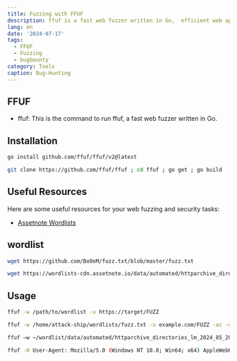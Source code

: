 ```yaml
---
title: Fuzzing with FFUF
description: ffuf is a fast web fuzzer written in Go,  efficient web application penetration
lang: en
date: '2024-07-17'
tags:
  - FFUF
  - Fuzzing
  - bugbounty
category: Tools
caption: Bug-Hunting
---
```



## FFUF

- ffuf: This is the command to run ffuf, a fast web fuzzer written in Go.

## Installation

```bash
go install github.com/ffuf/ffuf/v2@latest
```

```bash
git clone https://github.com/ffuf/ffuf ; cd ffuf ; go get ; go build
```

## Useful Resources

Here are some useful resources for your web fuzzing and security tasks:

- [Assetnote Wordlists](https://wordlists-cdn.assetnote.io/)

## wordlist

```bash
wget https://github.com/Bo0oM/fuzz.txt/blob/master/fuzz.txt
```

```sh
wget https://wordlists-cdn.assetnote.io/data/automated/httparchive_directories_1m_2024_05_28.txt
```

## Usage

```bash
ffuf -w /path/to/wordlist -u https://target/FUZZ
```

```sh
ffuf -w /home/attack-ship/wordlists/fuzz.txt -u example.com/FUZZ -ac -o /home/attack-ship/bugbounty/zoho.com/fuff-output.txt
```

```sh
ffuf —w ~/wordlist/data/automated/httparchive_directories_lm_2024_85_28.txt -u https://splunk-shc.security.k8s.tinderops.net/FUZZ -fs 110 -mc all
```

```sh
ffuf -H User-Agent: Mozilla/5.0 (Windows NT 10.0; Win64; x64) AppleWebKit/537.36 (KHTML, like Gecko) Chrome/74.0.3729.169 Safari/537.36 -w in/recursively-cat-all-1/output.txt -u in/file-splitter-1:item -r -sf -ac -t 50 -o out/ffuf-2/item/output.txt
```
